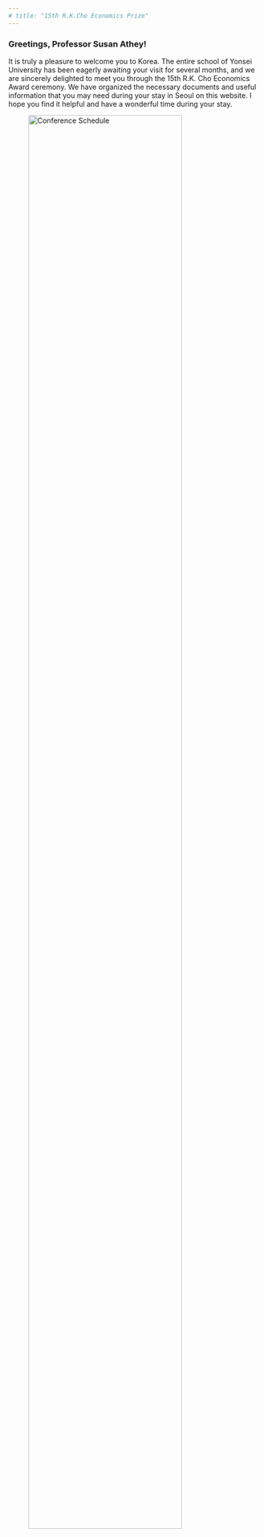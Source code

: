 ```yaml
---
# title: "15th R.K.Cho Economics Prize"
---
```


### Greetings, Professor Susan Athey! 

It is truly a pleasure to welcome you to Korea. The entire school of Yonsei University has been eagerly awaiting your visit for several months, and we are sincerely delighted to meet you through the 15th R.K. Cho Economics Award ceremony. We have organized the necessary documents and useful information that you may need during your stay in Seoul on this website. I hope you find it helpful and have a wonderful time during your stay.


<figure>
    <img src="images/conference_photo.png" alt="Conference Schedule" width="85%" class="center"/>
</figure>